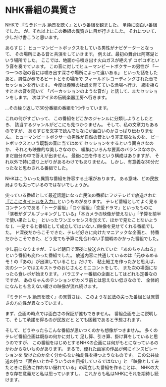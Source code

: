
# NHK番組の異質さ

NHKで [『ミラドール 絶景を聴く』](https://www.nhk.or.jp/hokkaido/articles/slug-na4fa779a0bff)という番組を観ました。
単純に面白い番組でした。
が、それ以上にこの番組の異質さに目が行きました。
それについて、少しだけ書こうと思います。

あらすじ：
ヒューマンビートボックスをしている男性がナビゲーターとなって、
その場所にある音と共演をしていきます。
例えば、最初の舞台は阿寒湖という場所でした。
ここでは、地面から噴き出す火山ガスが絶えず
コポコポという音を奏でています。
この音に対してヒューマンビートボクサーの男性が
「一つ一つの泡の音には噴き出す深さや場所によって違いある」
といった話をしたあと、男性が奏でるビートとその場所で
フィールドレコーディングされた音でセッションを行います。
今度は養殖の牡蠣を育てている漁場へ行き、
網を揺らすときの音を聞いて
「パーカッションのような音だ」と話して、またセッションをします。
次はアイヌの伝統楽器工房へ行きます。

…その繰り返しで30分番組の番組を1つ作っています。

これの何がすごいって、
この番組をどこかのジャンルに分類しようとしたとき、
該当するジャンルがどこにも見つかりません。
そして、私の文章力もあるのですが、
あらすじを文字で読んでもなにが面白いのかさっぱり伝わりません。
ヒューマンビートボクサーの男性が自然の音という非正規なものを、
ビートボックスという既製の音に当てはめて
セッションをするという面白さなのか、
それとも映像的な美しさなのか、
編集にいろんな要素のバランスなのか、
まだ自分の中で答えが出ません。
最後に曲を作るという構成はありますが、
それ以外で特に盛り上がりがあるわけでもありません。
しかし、有意義な30分だったなと思わされる番組でした。

NHKはこういった異質な番組を許容する土壌があります。
ある意味、どの民放局よりも尖っているのではないでしょうか。

尖っている番組として最近話題になった民法の番組にフジテレビで放送された
[『ここにタイトルを入力』](https://www.fujitv.co.jp/b_hp/kokonititle/index.html)というものがあります。
テレビ番組としてよく見るコンテンツである「トーク番組」「ロケ番組」「恋愛ドラマ」といったものに
「演者がダブルブッキングしている」「本カメラの映像が使えない」「予算を前半で使い果たした」
といったワンエッセンスを加えて、ほかで見たことないような
(、一見すると番組として成立してはいない、)映像を見せてくれる番組でした。
ド深夜だからこそできた、テレビ好きに向けたマニアックな企画と、
特番だからこそできた、どう見ても予算に見合わない手間暇のかかった番組でした。

少し前になりますが、テレビ朝日で深夜に放送されていた
『あのちゃんねる』という番組も変わった番組でした。
放送内容に共通しているのは「元ゆるめるモ！の『あの』が出演していること」だけで、
粘土細工を作ったかと思えば、次のシーンではエキストラのおじさんとミニコントをして、
また次の場面になったら食レポが始まります。
バラエティー番組の企画としてはどれも定番なのですが、
あのちゃんのテンションがカメラ前とは思えない低さなので、
全体的になんとも言えない緩さの映像が流れ続けます。

『ミラドール 絶景を聴く』の異質さは、
このような民法の尖った番組とは異質さの方向性が異なっています。

まず、企画の時点では面白さの保証が誰もできません。
番組企画を上に説明して、そして承諾を得るのが民放だと
とても困難であると予想されます。

そして、どうやったらこんな番組が思いつくのかも想像がつきません。
多くのテレビ番組企画は既存の何かに対して
足し算、引き算、掛け算をしていると思うのですが、
この番組をはじめとするNHKの企画には何がもとになっているのかわからないものがあります。
まるで、優れた画家の作品が何にインスピレーションを
受けたのか全く分からない独創性を持つようなものです。
この公共放送の持つ
「面白いとかそういうのを目指しているではない」と
「映像としてみたときに民法に作れない優れている」の両立した番組を作ることは、
NHKの大きな存在意義だと私は思っていますし、
これからも私はNHKにそれを期待し続けます。

